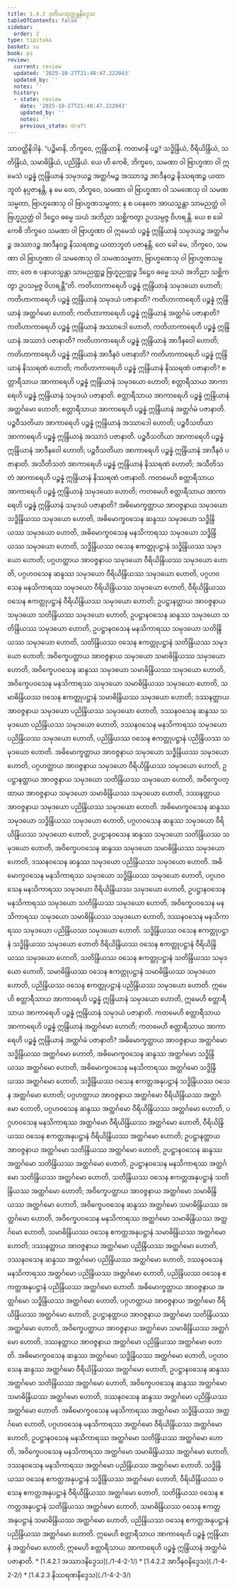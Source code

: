 ```yaml
---
title: 1.4.2 ဒုတိယသုတ္တန္တနိဒ္ဒေသ
tableOfContents: false
sidebar:
  order: 2
type: tipitaka
basket: su
book: ps
review:
  current: review
  updated: '2025-10-27T21:48:47.222043'
  updated_by: ''
  notes: ''
  history:
  - state: review
    date: '2025-10-27T21:48:47.222043'
    updated_by: ''
    notes: ''
    previous_state: draft
---
```



<ReviewStatus review={frontmatter.review} showDetails={true} />

<HypothesisAnnotation frontmatter={frontmatter} />

<DynamicBreadcrumb />

<Division number="187" book="ps" e="ch" v="26" p="200">

<Paragraph number="1013" book="ps">
သာဝတ္ထိနိဒါနံ. “ပဉ္စိမာနိ, ဘိက္ခဝေ, ဣန္ဒြိယာနိ. ကတမာနိ ပဉ္စ? သဒ္ဓိန္ဒြိယံ, ဝီရိယိန္ဒြိယံ, သတိန္ဒြိယံ, သမာဓိန္ဒြိယံ, ပညိန္ဒြိယံ.



</Paragraph>

<Paragraph number="1014" book="ps">
ယေ ဟိ ကေစိ, ဘိက္ခဝေ, သမဏာ ဝါ ဗြာဟ္မဏာ ဝါ ဣမေသံ ပဉ္စန္နံ ဣန္ဒြိယာနံ သမုဒယဉ္စ အတ္ထင်္ဂမဉ္စ အဿာဒဉ္စ အာဒီနဝဉ္စ နိဿရဏဉ္စ ယထာဘူတံ နပ္ပဇာနန္တိ, န မေ တေ, ဘိက္ခဝေ, သမဏာ ဝါ ဗြာဟ္မဏာ ဝါ သမဏေသု ဝါ သမဏသမ္မတာ, ဗြာဟ္မဏေသု ဝါ ဗြာဟ္မဏသမ္မတာ; န စ ပနေတေ အာယသ္မန္တာ သာမညတ္ထံ ဝါ ဗြဟ္မညတ္ထံ ဝါ ဒိဋ္ဌေဝ ဓမ္မေ သယံ အဘိညာ သစ္ဆိကတွာ ဥပသမ္ပဇ္ဇ ဝိဟရန္တိ.



</Paragraph>

<Paragraph number="1015" book="ps">
ယေ စ ခေါ ကေစိ ဘိက္ခဝေ သမဏာ ဝါ ဗြာဟ္မဏာ ဝါ ဣမေသံ ပဉ္စန္နံ ဣန္ဒြိယာနံ သမုဒယဉ္စ အတ္ထင်္ဂမဉ္စ အဿာဒဉ္စ အာဒီနဝဉ္စ နိဿရဏဉ္စ ယထာဘူတံ ပဇာနန္တိ, တေ ခေါ မေ, ဘိက္ခဝေ, သမဏာ ဝါ ဗြာဟ္မဏာ ဝါ သမဏေသု ဝါ သမဏသမ္မတာ, ဗြာဟ္မဏေသု ဝါ ဗြာဟ္မဏသမ္မတာ; တေ စ ပနာယသ္မန္တာ သာမညတ္ထဉ္စ ဗြဟ္မညတ္ထဉ္စ ဒိဋ္ဌေဝ ဓမ္မေ သယံ အဘိညာ သစ္ဆိကတွာ ဥပသမ္ပဇ္ဇ ဝိဟရန္တီ”တိ.



</Paragraph>

</Division>
<Division number="188" book="ps" e="ch" v="26" p="201">

<Paragraph number="1016" book="ps">
ကတိဟာကာရေဟိ ပဉ္စန္နံ ဣန္ဒြိယာနံ သမုဒယော ဟောတိ; ကတိဟာကာရေဟိ ပဉ္စန္နံ ဣန္ဒြိယာနံ သမုဒယံ ပဇာနာတိ? ကတိဟာကာရေဟိ ပဉ္စန္နံ ဣန္ဒြိယာနံ အတ္ထင်္ဂမော ဟောတိ; ကတိဟာကာရေဟိ ပဉ္စန္နံ ဣန္ဒြိယာနံ အတ္ထင်္ဂမံ ပဇာနာတိ? ကတိဟာကာရေဟိ ပဉ္စန္နံ ဣန္ဒြိယာနံ အဿာဒေါ ဟောတိ, ကတိဟာကာရေဟိ ပဉ္စန္နံ ဣန္ဒြိယာနံ အဿာဒံ ပဇာနာတိ? ကတိဟာကာရေဟိ ပဉ္စန္နံ ဣန္ဒြိယာနံ အာဒီနဝေါ ဟောတိ; ကတိဟာကာရေဟိ ပဉ္စန္နံ ဣန္ဒြိယာနံ အာဒီနဝံ ပဇာနာတိ? ကတိဟာကာရေဟိ ပဉ္စန္နံ ဣန္ဒြိယာနံ နိဿရဏံ ဟောတိ; ကတိဟာကာရေဟိ ပဉ္စန္နံ ဣန္ဒြိယာနံ နိဿရဏံ ပဇာနာတိ?



</Paragraph>

<Paragraph number="1017" book="ps">
စတ္တာရီသာယ အာကာရေဟိ ပဉ္စန္နံ ဣန္ဒြိယာနံ သမုဒယော ဟောတိ; စတ္တာရီသာယ အာကာရေဟိ ပဉ္စန္နံ ဣန္ဒြိယာနံ သမုဒယံ ပဇာနာတိ. စတ္တာရီသာယ အာကာရေဟိ ပဉ္စန္နံ ဣန္ဒြိယာနံ အတ္ထင်္ဂမော ဟောတိ; စတ္တာရီသာယ အာကာရေဟိ ပဉ္စန္နံ ဣန္ဒြိယာနံ အတ္ထင်္ဂမံ ပဇာနာတိ. ပဉ္စဝီသတိယာ အာကာရေဟိ ပဉ္စန္နံ ဣန္ဒြိယာနံ အဿာဒေါ ဟောတိ; ပဉ္စဝီသတိယာ အာကာရေဟိ ပဉ္စန္နံ ဣန္ဒြိယာနံ အဿာဒံ ပဇာနာတိ. ပဉ္စဝီသတိယာ အာကာရေဟိ ပဉ္စန္နံ ဣန္ဒြိယာနံ အာဒီနဝေါ ဟောတိ; ပဉ္စဝီသတိယာ အာကာရေဟိ ပဉ္စန္နံ ဣန္ဒြိယာနံ အာဒီနဝံ ပဇာနာတိ. အသီတိသတံ အာကာရေဟိ ပဉ္စန္နံ ဣန္ဒြိယာနံ နိဿရဏံ ဟောတိ; အသီတိသတံ အာကာရေဟိ ပဉ္စန္နံ ဣန္ဒြိယာနံ နိဿရဏံ ပဇာနာတိ.



</Paragraph>

<Paragraph number="1018" book="ps">
ကတမေဟိ စတ္တာရီသာယ အာကာရေဟိ ပဉ္စန္နံ ဣန္ဒြိယာနံ သမုဒယော ဟောတိ; ကတမေဟိ စတ္တာရီသာယ အာကာရေဟိ ပဉ္စန္နံ ဣန္ဒြိယာနံ သမုဒယံ ပဇာနာတိ? အဓိမောက္ခတ္ထာယ အာဝဇ္ဇနာယ သမုဒယော သဒ္ဓိန္ဒြိယဿ သမုဒယော ဟောတိ, အဓိမောက္ခဝသေန ဆန္ဒဿ သမုဒယော သဒ္ဓိန္ဒြိယဿ သမုဒယော ဟောတိ, အဓိမောက္ခဝသေန မနသိကာရဿ သမုဒယော သဒ္ဓိန္ဒြိယဿ သမုဒယော ဟောတိ, သဒ္ဓိန္ဒြိယဿ ဝသေန ဧကတ္တုပဋ္ဌာနံ သဒ္ဓိန္ဒြိယဿ သမုဒယော ဟောတိ; ပဂ္ဂဟတ္ထာယ အာဝဇ္ဇနာယ သမုဒယော ဝီရိယိန္ဒြိယဿ သမုဒယော ဟောတိ, ပဂ္ဂဟဝသေန ဆန္ဒဿ သမုဒယော ဝီရိယိန္ဒြိယဿ သမုဒယော ဟောတိ, ပဂ္ဂဟဝသေန မနသိကာရဿ သမုဒယော ဝီရိယိန္ဒြိယဿ သမုဒယော ဟောတိ, ဝီရိယိန္ဒြိယဿ ဝသေန ဧကတ္တုပဋ္ဌာနံ ဝီရိယိန္ဒြိယဿ သမုဒယော ဟောတိ; ဥပဋ္ဌာနတ္ထာယ အာဝဇ္ဇနာယ သမုဒယော သတိန္ဒြိယဿ သမုဒယော ဟောတိ, ဥပဋ္ဌာနဝသေန ဆန္ဒဿ သမုဒယော သတိန္ဒြိယဿ သမုဒယော ဟောတိ, ဥပဋ္ဌာနဝသေန မနသိကာရဿ သမုဒယော သတိန္ဒြိယဿ သမုဒယော ဟောတိ, သတိန္ဒြိယဿ ဝသေန ဧကတ္တုပဋ္ဌာနံ သတိန္ဒြိယဿ သမုဒယော ဟောတိ; အဝိက္ခေပတ္ထာယ အာဝဇ္ဇနာယ သမုဒယော သမာဓိန္ဒြိယဿ သမုဒယော ဟောတိ, အဝိက္ခေပဝသေန ဆန္ဒဿ သမုဒယော သမာဓိန္ဒြိယဿ သမုဒယော ဟောတိ, အဝိက္ခေပဝသေန မနသိကာရဿ သမုဒယော သမာဓိန္ဒြိယဿ သမုဒယော ဟောတိ, သမာဓိန္ဒြိယဿ ဝသေန ဧကတ္တုပဋ္ဌာနံ သမာဓိန္ဒြိယဿ သမုဒယော ဟောတိ; ဒဿနတ္ထာယ အာဝဇ္ဇနာယ သမုဒယော ပညိန္ဒြိယဿ သမုဒယော ဟောတိ, ဒဿနဝသေန ဆန္ဒဿ သမုဒယော ပညိန္ဒြိယဿ သမုဒယော ဟောတိ, ဒဿနဝသေန မနသိကာရဿ သမုဒယော ပညိန္ဒြိယဿ သမုဒယော ဟောတိ, ပညိန္ဒြိယဿ ဝသေန ဧကတ္တုပဋ္ဌာနံ ပညိန္ဒြိယဿ သမုဒယော ဟောတိ. အဓိမောက္ခတ္ထာယ အာဝဇ္ဇနာယ သမုဒယော သဒ္ဓိန္ဒြိယဿ သမုဒယော ဟောတိ, ပဂ္ဂဟတ္ထာယ အာဝဇ္ဇနာယ သမုဒယော ဝီရိယိန္ဒြိယဿ သမုဒယော ဟောတိ, ဥပဋ္ဌာနတ္ထာယ အာဝဇ္ဇနာယ သမုဒယော သတိန္ဒြိယဿ သမုဒယော ဟောတိ, အဝိက္ခေပတ္ထာယ အာဝဇ္ဇနာယ သမုဒယော သမာဓိန္ဒြိယဿ သမုဒယော ဟောတိ, ဒဿနတ္ထာယ အာဝဇ္ဇနာယ သမုဒယော ပညိန္ဒြိယဿ သမုဒယော ဟောတိ. အဓိမောက္ခဝသေန ဆန္ဒဿ သမုဒယော သဒ္ဓိန္ဒြိယဿ သမုဒယော ဟောတိ, ပဂ္ဂဟဝသေန ဆန္ဒဿ သမုဒယော ဝီရိယိန္ဒြိယဿ သမုဒယော ဟောတိ, ဥပဋ္ဌာနဝသေန ဆန္ဒဿ သမုဒယော သတိန္ဒြိယဿ သမုဒယော ဟောတိ, အဝိက္ခေပဝသေန ဆန္ဒဿ သမုဒယော သမာဓိန္ဒြိယဿ သမုဒယော ဟောတိ, ဒဿနဝသေန ဆန္ဒဿ သမုဒယော ပညိန္ဒြိယဿ သမုဒယော ဟောတိ. အဓိမောက္ခဝသေန မနသိကာရဿ သမုဒယော သဒ္ဓိန္ဒြိယဿ သမုဒယော ဟောတိ, ပဂ္ဂဟဝသေန မနသိကာရဿ သမုဒယော ဝီရိယိန္ဒြိယဿ သမုဒယော ဟောတိ, ဥပဋ္ဌာနဝသေန မနသိကာရဿ သမုဒယော သတိန္ဒြိယဿ သမုဒယော ဟောတိ, အဝိက္ခေပဝသေန မနသိကာရဿ သမုဒယော သမာဓိန္ဒြိယဿ သမုဒယော ဟောတိ, ဒဿနဝသေန မနသိကာရဿ သမုဒယော ပညိန္ဒြိယဿ သမုဒယော ဟောတိ. သဒ္ဓိန္ဒြိယဿ ဝသေန ဧကတ္တုပဋ္ဌာနံ သဒ္ဓိန္ဒြိယဿ သမုဒယော ဟောတိ ဝီရိယိန္ဒြိယဿ ဝသေန ဧကတ္တုပဋ္ဌာနံ ဝီရိယိန္ဒြိယဿ သမုဒယော ဟောတိ, သတိန္ဒြိယဿ ဝသေန ဧကတ္တုပဋ္ဌာနံ သတိန္ဒြိယဿ သမုဒယော ဟောတိ, သမာဓိန္ဒြိယဿ ဝသေန ဧကတ္တုပဋ္ဌာနံ သမာဓိန္ဒြိယဿ သမုဒယော ဟောတိ, ပညိန္ဒြိယဿ ဝသေန ဧကတ္တုပဋ္ဌာနံ ပညိန္ဒြိယဿ သမုဒယော ဟောတိ.



</Paragraph>

<Paragraph number="1019" book="ps">
ဣမေဟိ စတ္တာရီသာယ အာကာရေဟိ ပဉ္စန္နံ ဣန္ဒြိယာနံ သမုဒယော ဟောတိ, ဣမေဟိ စတ္တာရီသာယ အာကာရေဟိ ပဉ္စန္နံ ဣန္ဒြိယာနံ သမုဒယံ ပဇာနာတိ.



</Paragraph>

<Paragraph number="1020" book="ps">
ကတမေဟိ စတ္တာရီသာယ အာကာရေဟိ ပဉ္စန္နံ ဣန္ဒြိယာနံ အတ္ထင်္ဂမော ဟောတိ; ကတမေဟိ စတ္တာရီသာယ အာကာရေဟိ ပဉ္စန္နံ ဣန္ဒြိယာနံ အတ္ထင်္ဂမံ ပဇာနာတိ? အဓိမောက္ခတ္ထာယ အာဝဇ္ဇနာယ အတ္ထင်္ဂမော သဒ္ဓိန္ဒြိယဿ အတ္ထင်္ဂမော ဟောတိ, အဓိမောက္ခဝသေန ဆန္ဒဿ အတ္ထင်္ဂမော သဒ္ဓိန္ဒြိယဿ အတ္ထင်္ဂမော ဟောတိ, အဓိမောက္ခဝသေန မနသိကာရဿ အတ္ထင်္ဂမော သဒ္ဓိန္ဒြိယဿ အတ္ထင်္ဂမော ဟောတိ, သဒ္ဓိန္ဒြိယဿ ဝသေန ဧကတ္တအနုပဋ္ဌာနံ သဒ္ဓိန္ဒြိယဿ ဝသေန အတ္ထင်္ဂမော ဟောတိ; ပဂ္ဂဟတ္ထာယ အာဝဇ္ဇနာယ အတ္ထင်္ဂမော ဝီရိယိန္ဒြိယဿ အတ္ထင်္ဂမော ဟောတိ, ပဂ္ဂဟဝသေန ဆန္ဒဿ အတ္ထင်္ဂမော ဝီရိယိန္ဒြိယဿ အတ္ထင်္ဂမော ဟောတိ, ပဂ္ဂဟဝသေန မနသိကာရဿ အတ္ထင်္ဂမော ဝီရိယိန္ဒြိယဿ အတ္ထင်္ဂမော ဟောတိ, ဝီရိယိန္ဒြိယဿ ဝသေန ဧကတ္တအနုပဋ္ဌာနံ ဝီရိယိန္ဒြိယဿ အတ္ထင်္ဂမော ဟောတိ; ဥပဋ္ဌာနတ္ထာယ အာဝဇ္ဇနာယ အတ္ထင်္ဂမော သတိန္ဒြိယဿ အတ္ထင်္ဂမော ဟောတိ, ဥပဋ္ဌာနဝသေန ဆန္ဒဿ အတ္ထင်္ဂမော သတိန္ဒြိယဿ အတ္ထင်္ဂမော ဟောတိ, ဥပဋ္ဌာနဝသေန မနသိကာရဿ အတ္ထင်္ဂမော သတိန္ဒြိယဿ အတ္ထင်္ဂမော ဟောတိ, သတိန္ဒြိယဿ ဝသေန ဧကတ္တအနုပဋ္ဌာနံ သတိန္ဒြိယဿ အတ္ထင်္ဂမော ဟောတိ; အဝိက္ခေပတ္ထာယ အာဝဇ္ဇနာယ အတ္ထင်္ဂမော သမာဓိန္ဒြိယဿ အတ္ထင်္ဂမော ဟောတိ, အဝိက္ခေပဝသေန ဆန္ဒဿ အတ္ထင်္ဂမော သမာဓိန္ဒြိယဿ အတ္ထင်္ဂမော ဟောတိ, အဝိက္ခေပဝသေန မနသိကာရဿ အတ္ထင်္ဂမော သမာဓိန္ဒြိယဿ အတ္ထင်္ဂမော ဟောတိ, သမာဓိန္ဒြိယဿ ဝသေန ဧကတ္တအနုပဋ္ဌာနံ သမာဓိန္ဒြိယဿ အတ္ထင်္ဂမော ဟောတိ; ဒဿနတ္ထာယ အာဝဇ္ဇနာယ အတ္ထင်္ဂမော ပညိန္ဒြိယဿ အတ္ထင်္ဂမော ဟောတိ, ဒဿနဝသေန ဆန္ဒဿ အတ္ထင်္ဂမော ပညိန္ဒြိယဿ အတ္ထင်္ဂမော ဟောတိ, ဒဿနဝသေန မနသိကာရဿ အတ္ထင်္ဂမော ပညိန္ဒြိယဿ အတ္ထင်္ဂမော ဟောတိ, ပညိန္ဒြိယဿ ဝသေန ဧကတ္တအနုပဋ္ဌာနံ ပညိန္ဒြိယဿ အတ္ထင်္ဂမော ဟောတိ.



</Paragraph>

<Paragraph number="1021" book="ps">
အဓိမောက္ခတ္ထာယ အာဝဇ္ဇနာယ အတ္ထင်္ဂမော သဒ္ဓိန္ဒြိယဿ အတ္ထင်္ဂမော ဟောတိ, ပဂ္ဂဟတ္ထာယ အာဝဇ္ဇနာယ အတ္ထင်္ဂမော ဝီရိယိန္ဒြိယဿ အတ္ထင်္ဂမော ဟောတိ, ဥပဋ္ဌာနတ္ထာယ အာဝဇ္ဇနာယ အတ္ထင်္ဂမော သတိန္ဒြိယဿ အတ္ထင်္ဂမော ဟောတိ, အဝိက္ခေပတ္ထာယ အာဝဇ္ဇနာယ အတ္ထင်္ဂမော သမာဓိန္ဒြိယဿ အတ္ထင်္ဂမော ဟောတိ, ဒဿနတ္ထာယ အာဝဇ္ဇနာယ အတ္ထင်္ဂမော ပညိန္ဒြိယဿ အတ္ထင်္ဂမော ဟောတိ. အဓိမောက္ခဝသေန ဆန္ဒဿ အတ္ထင်္ဂမော သဒ္ဓိန္ဒြိယဿ အတ္ထင်္ဂမော ဟောတိ, ပဂ္ဂဟဝသေန ဆန္ဒဿ အတ္ထင်္ဂမော ဝီရိယိန္ဒြိယဿ အတ္ထင်္ဂမော ဟောတိ, ဥပဋ္ဌာနဝသေန ဆန္ဒဿ အတ္ထင်္ဂမော သတိန္ဒြိယဿ အတ္ထင်္ဂမော ဟောတိ, အဝိက္ခေပဝသေန ဆန္ဒဿ အတ္ထင်္ဂမော သမာဓိန္ဒြိယဿ အတ္ထင်္ဂမော ဟောတိ, ဒဿနဝသေန ဆန္ဒဿ အတ္ထင်္ဂမော ပညိန္ဒြိယဿ အတ္ထင်္ဂမော ဟောတိ. အဓိမောက္ခဝသေန မနသိကာရဿ အတ္ထင်္ဂမော သဒ္ဓိန္ဒြိယဿ အတ္ထင်္ဂမော ဟောတိ, ပဂ္ဂဟဝသေန မနသိကာရဿ အတ္ထင်္ဂမော ဝီရိယိန္ဒြိယဿ အတ္ထင်္ဂမော ဟောတိ, ဥပဋ္ဌာနဝသေန မနသိကာရဿ အတ္ထင်္ဂမော သတိန္ဒြိယဿ အတ္ထင်္ဂမော ဟောတိ, အဝိက္ခေပဝသေန မနသိကာရဿ အတ္ထင်္ဂမော သမာဓိန္ဒြိယဿ အတ္ထင်္ဂမော ဟောတိ, ဒဿနဝသေန မနသိကာရဿ အတ္ထင်္ဂမော ပညိန္ဒြိယဿ အတ္ထင်္ဂမော ဟောတိ. သဒ္ဓိန္ဒြိယဿ ဝသေန ဧကတ္တအနုပဋ္ဌာနံ သဒ္ဓိန္ဒြိယဿ အတ္ထင်္ဂမော ဟောတိ, ဝီရိယိန္ဒြိယဿ ဝသေန ဧကတ္တအနုပဋ္ဌာနံ ဝီရိယိန္ဒြိယဿ အတ္ထင်္ဂမော ဟောတိ, သတိန္ဒြိယဿ ဝသေန ဧကတ္တအနုပဋ္ဌာနံ သတိန္ဒြိယဿ အတ္ထင်္ဂမော ဟောတိ, သမာဓိန္ဒြိယဿ ဝသေန ဧကတ္တအနုပဋ္ဌာနံ သမာဓိန္ဒြိယဿ အတ္ထင်္ဂမော ဟောတိ, ပညိန္ဒြိယဿ ဝသေန ဧကတ္တအနုပဋ္ဌာနံ ပညိန္ဒြိယဿ အတ္ထင်္ဂမော ဟောတိ.



</Paragraph>

<Paragraph number="1022" book="ps">
ဣမေဟိ စတ္တာရီသာယ အာကာရေဟိ ပဉ္စန္နံ ဣန္ဒြိယာနံ အတ္ထင်္ဂမော ဟောတိ; ဣမေဟိ စတ္တာရီသာယ အာကာရေဟိ ပဉ္စန္နံ ဣန္ဒြိယာနံ အတ္ထင်္ဂမံ ပဇာနာတိ.

</Paragraph>
</Division>

<TableOfContents book="ps" section="1.4.2">
* [1.4.2.1 အဿာဒနိဒ္ဒေသ](./1-4-2-1/)
* [1.4.2.2 အာဒီနဝနိဒ္ဒေသ](./1-4-2-2/)
* [1.4.2.3 နိဿရဏနိဒ္ဒေသ](./1-4-2-3/)
</TableOfContents>